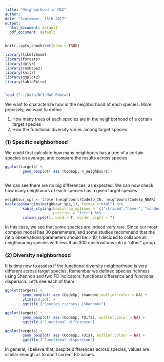 ```yaml
---
title: "Neighborhood in MAC"
author: 
date: "September, 15th 2017"
output:
  html_document: default
  pdf_document: default
---
```


```r
knitr::opts_chunk$set(echo = TRUE)
```


```r



library(likelihood)
library(forcats)
library(dplyr)
library(reshape2)
library(knitr)
library(ggplot2)
library(kableExtra)


load ("../Data/NCI_MAC.Rdata")
```


We want to characterize how is the neighborhood of each species. More precisely, we want to define 

1) How many trees of each species are in the neighborhood of a certain target species
2) How the functional diversity varies among target species


### (1) Specific neighborhood

We could first calculate how many neighbours has a tree of a certain species on average, and compare the results across species

```r

ggplot(targets) +
        geom_boxplot( aes (CodeSp, n_neighbours)) 
        
```

 We can see there are no big differences, as expected. We can now check how many neighbours of each species has a given target species
 
```r
neighbour_sps <- table (neighbours$CodeSp_IN, neighbours$CodeSp_NEAR)
kable(addmargins(neighbour_sps,1), format ="html") %>%
        kable_styling(bootstrap_options =  c("striped","hover", "condensed", "responsive"), full_width = F, font_size = 12,
                      position = "left") %>%
        column_spec(1, bold = T, border_right = T)
```

In this case, we see that some species are indeed very rare. Since our most complex model has 30 parameters, and some studies recommend that the ratio observations/parameters should be > 10, I decided to collapse all neighbouring species with less than 300 observations into a "other" group.


### (2) Diversity neighborhood

It is time now to assess if the functional diversity neighborhood is very different across target species. Remember we defined species richness using Shannon and two FD indicators: functional difference and functional dispersion. Let's see each of them

```r

ggplot(targets) +
        geom_boxplot( aes (CodeSp, shannon),outlier.color = NA) +
        ylim(c(0,10)) +
        ggtitle ("Species richness (Shannon)")
```


```r

ggplot(targets) +
        geom_boxplot( aes (CodeSp, FDif2), outlier.color = NA) +
        ggtitle ("Functional difference")
```

```r

ggplot(targets) +
        geom_boxplot( aes (CodeSp, FDis), outlier.colour = NA) +
        ggtitle ("Functional dispersion")
``` 


In general, I believe that, despite differences across species, values are similar enough as to don't correct FD values.




